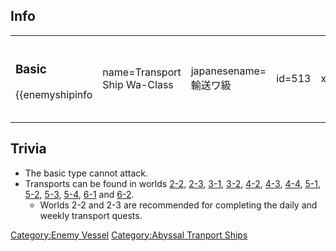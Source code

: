 ==Info==
{|
|
===Basic===
{{enemyshipinfo
| name=Transport Ship Wa-Class
| japanesename=輸送ワ級
| id=513
| image=[[File:Wa_n.png|x286px]]
| color=gray
| type=Transport ship
| class=Abyssal
| hp=70
| firepower=0
| armor=10
| torpedo=0
| evasion=1
| AA=0
| aircraft=0
| speed=Slow
| LOS=0
| ASW=0
| range=N/A
| luck=1
| slot=0
| time=''unbuildable''
| slot1=-Locked-
| slot2=-Locked-
| slot3=-Locked-
| slot4=-Locked-}}
| style="width: 50px;"|
|

===Elite===
{{enemyshipinfo
| name=Transport Ship Wa-Class Elite
| japanesename=輸送ワ級 elite
| id=526
| image=[[File:Wa_e.png|x286px]]
| color=red
| type=Transport ship
| class=Abyssal
| hp=80
| firepower=15
| armor=35
| torpedo=0
| evasion=6
| AA=0
| aircraft=0
| speed=Slow
| LOS=0
| ASW=0
| range=Short
| luck=10
| slot=3
| time=''unbuildable''
| slot1=[[List_of_equipment_used_by_the_enemy|5inch Single Cannon]]
| slot2=[[List_of_equipment_used_by_the_enemy|3inch Single AA Cannon]]
| slot3=[[List_of_equipment_used_by_the_enemy|3inch Single AA Cannon]]
| slot4=-Locked-}}
| style="width: 50px;"|
|

===Flagship===
{{enemyshipinfo
| name=Transport Ship Wa-Class Flagship
| japanesename=輸送ワ級 flagship
| id=558
| image=[[File:Wa_flagship.png|x286px]]
| color=yellow
| type=Transport ship
| class=Abyssal
| hp=130
| firepower=55
| armor=65
| torpedo=0
| evasion=10
| AA=40
| aircraft=0
| speed=Slow
| LOS=10
| ASW=0
| range=Short
| luck=20
| slot=3
| time=''unbuildable''
| slot1=[[List_of_equipment_used_by_the_enemy|6inch Twin Rapid-fire Cannon]]
| slot2=[[List_of_equipment_used_by_the_enemy|5inch Single Cannon]]
| slot3=[[List_of_equipment_used_by_the_enemy|5inch Single Cannon]]
| slot4=-Locked-}}
|}

==Trivia==
*The basic type cannot attack.
*Transports can be found in worlds [[World 2#2-3|2-2]], [[World 2#2-3|2-3]], [[World 3#3-1|3-1]], [[World 3#3-2|3-2]], [[World 4#4-2|4-2]], [[World 4#4-3|4-3]], [[World 4#4-4|4-4]], [[World 5#5-1|5-1]], [[World 5#5-2|5-2]], [[World 5#5-3|5-3]], [[World 5#5-4|5-4]], [[World 6#6-1|6-1]] and [[World 6#6-2|6-2]].
**Worlds 2-2 and 2-3 are recommended for completing the daily and weekly transport quests.

{{Enemyshiplist}}
[[Category:Enemy Vessel]]
[[Category:Abyssal Tranport Ships]]